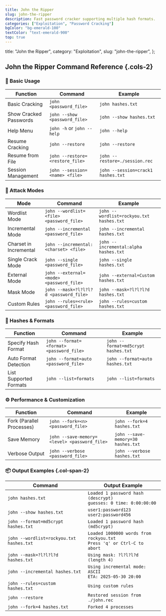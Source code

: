 ```yaml
---
title: John the Ripper
slug: john-the-ripper
description: Fast password cracker supporting multiple hash formats.
categories: ["Exploitation", "Password Cracking"]
bgColor: "bg-emerald-100"
textColor: "text-emerald-900"
top: true
---
```


  title: "John the Ripper",
  category: "Exploitation",
  slug: "john-the-ripper",
};

## John the Ripper Command Reference {.cols-2}

### 🚀 Basic Usage

| Function               | Command                         | Example                            |
| ---------------------- | ------------------------------- | ---------------------------------- |
| Basic Cracking         | `john <password_file>`          | `john hashes.txt`                  |
| Show Cracked Passwords | `john --show <password_file>`   | `john --show hashes.txt`           |
| Help Menu              | `john -h` or `john --help`      | `john --help`                      |
| Resume Cracking        | `john --restore`                | `john --restore`                   |
| Resume from File       | `john --restore=<restore_file>` | `john --restore=./session.rec`     |
| Session Management     | `john --session=<name> <file>`  | `john --session=crack1 hashes.txt` |

### 🧠 Attack Modes

| Mode                   | Command                                  | Example                                  |
| ---------------------- | ---------------------------------------- | ---------------------------------------- |
| Wordlist Mode          | `john --wordlist=<file> <password_file>` | `john --wordlist=rockyou.txt hashes.txt` |
| Incremental Mode       | `john --incremental <password_file>`     | `john --incremental hashes.txt`          |
| Charset in Incremental | `john --incremental:<charset> <file>`    | `john --incremental:alpha hashes.txt`    |
| Single Crack Mode      | `john --single <password_file>`          | `john --single hashes.txt`               |
| External Mode          | `john --external=<mode> <password_file>` | `john --external=Custom hashes.txt`      |
| Mask Mode              | `john --mask=?l?l?l?d <password_file>`   | `john --mask=?l?l?l?d hashes.txt`        |
| Custom Rules           | `john --rules=<rule> <password_file>`    | `john --rules=custom hashes.txt`         |

### 🧩 Hashes & Formats

| Function               | Command                                  | Example                             |
| ---------------------- | ---------------------------------------- | ----------------------------------- |
| Specify Hash Format    | `john --format=<format> <password_file>` | `john --format=md5crypt hashes.txt` |
| Auto Format Detection  | `john --format=auto <password_file>`     | `john --format=auto hashes.txt`     |
| List Supported Formats | `john --list=formats`                    | `john --list=formats`               |

### ⚙️ Performance & Customization

| Function                  | Command                                      | Example                            |
| ------------------------- | -------------------------------------------- | ---------------------------------- |
| Fork (Parallel Processes) | `john --fork=<n> <password_file>`            | `john --fork=4 hashes.txt`         |
| Save Memory               | `john --save-memory=<level> <password_file>` | `john --save-memory=30 hashes.txt` |
| Verbose Output            | `john --verbose <password_file>`             | `john --verbose hashes.txt`        |

### 📦 Output Examples {.col-span-2}

| Command                                  | Output Example                                                            |
| ---------------------------------------- | ------------------------------------------------------------------------- |
| `john hashes.txt`                        | `Loaded 1 password hash (descrypt)`<br>`guesses: 0 time: 0:00:00:00`      |
| `john --show hashes.txt`                 | `user1:password123`<br>`user2:password456`                                |
| `john --format=md5crypt hashes.txt`      | `Loaded 1 password hash (md5crypt)`                                       |
| `john --wordlist=rockyou.txt hashes.txt` | `Loaded 1000000 words from rockyou.txt`<br>`Press 'q' or Ctrl-C to abort` |
| `john --mask=?l?l?l?d hashes.txt`        | `Using mask: ?l?l?l?d (length 4)`                                         |
| `john --incremental hashes.txt`          | `Using incremental mode: ASCII`<br>`ETA: 2025-05-30 20:00`                |
| `john --rules=custom hashes.txt`         | `Using custom rules`                                                      |
| `john --restore`                         | `Restored session from ./john.rec`                                        |
| `john --fork=4 hashes.txt`               | `Forked 4 processes`                                                      |
